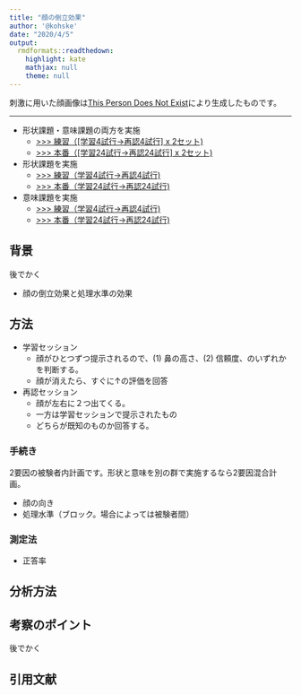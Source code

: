 ```yaml
---
title: "顔の倒立効果"
author: '@kohske'
date: "2020/4/5"
output:
  rmdformats::readthedown:
    highlight: kate
    mathjax: null
    theme: null
---
```


刺激に用いた顔画像は[This Person Does Not Exist](https://www.thispersondoesnotexist.com/)により生成したものです。

---

- 形状課題・意味課題の両方を実施
  - [>>> 練習（[学習4試行→再認4試行] x 2セット)](experiment_p.html)
  - [>>> 本番（[学習24試行→再認24試行] x 2セット)](experiment.html)

- 形状課題を実施
  - [>>> 練習（学習4試行→再認4試行)](experiment_p_s.html)
  - [>>> 本番（学習24試行→再認24試行)](experiment_s.html)

- 意味課題を実施
  - [>>> 練習（学習4試行→再認4試行)](experiment_p_m.html)
  - [>>> 本番（学習24試行→再認24試行)](experiment_m.html)

## 背景

後でかく

- 顔の倒立効果と処理水準の効果

## 方法

- 学習セッション
  - 顔がひとつずつ提示されるので、(1) 鼻の高さ、(2) 信頼度、のいずれかを判断する。
  - 顔が消えたら、すぐに↑の評価を回答
- 再認セッション
  - 顔が左右に２つ出てくる。
  - 一方は学習セッションで提示されたもの
  - どちらが既知のものか回答する。

### 手続き

2要因の被験者内計画です。形状と意味を別の群で実施するなら2要因混合計画。

- 顔の向き
- 処理水準（ブロック。場合によっては被験者間）

### 測定法 

- 正答率

## 分析方法

## 考察のポイント

後でかく

## 引用文献

